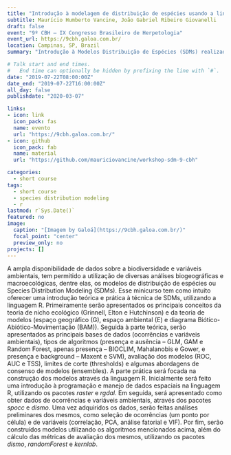 ```yaml
---
title: "Introdução à modelagem de distribuição de espécies usando a linguagem R: teoria e prática"
subtitle: Maurício Humberto Vancine, João Gabriel Ribeiro Giovanelli
draft: false
event: "9º CBH – IX Congresso Brasileiro de Herpetologia"
event_url: https://9cbh.galoa.com.br/
location: Campinas, SP, Brazil
summary: "Introdução à Modelos Distribuição de Espécies (SDMs) realizado no IX Congresso Brasileiro de Herpetologia"

# Talk start and end times.
#   End time can optionally be hidden by prefixing the line with `#`.
date: "2019-07-22T08:00:00Z"
date_end: "2019-07-22T16:00:00Z"
all_day: false
publishdate: "2020-03-07"

links:
- icon: link
  icon_pack: fas
  name: evento
  url: "https://9cbh.galoa.com.br/"
- icon: github
  icon_pack: fab
  name: material
  url: "https://github.com/mauriciovancine/workshop-sdm-9-cbh"

categories:
  - short course
tags:
  - short course
  - species distribution modeling
  - r
lastmod: r`Sys.Date()`
featured: no
image:
  caption: "[Imagem by Galoá](https://9cbh.galoa.com.br/)"
  focal_point: "center"
  preview_only: no
projects: []
---
```


A ampla disponibilidade de dados sobre a biodiversidade e variáveis ambientais, tem permitido a utilização de diversas análises biogeográficas e macroecológicas, dentre elas, os modelos de distribuição de espécies ou Species Distribution Modeling (SDMs). Esse minicurso tem como intuito oferecer uma introdução teórica e prática à técnica de SDMs, utilizando a linguagem R. Primeiramente serão apresentados os principais conceitos da teoria de nicho ecológico (Grinnell, Elton e Hutchinson) e da teoria de modelos (espaço geográfico (G), espaço ambiental (E) e diagrama Biótico-Abiótico-Movimentação (BAM)). Seguida à parte teórica, serão apresentados as principais bases de dados (ocorrências e variáveis ambientais), tipos de algoritmos (presença e ausência – GLM, GAM e Random Forest, apenas presença – BIOCLIM, Mahalanobis e Gower, e presença e background – Maxent e SVM), avaliação dos modelos (ROC, AUC e TSS), limites de corte (thresholds) e algumas abordagens de consenso de modelos (ensembles). A parte prática será focada na construção dos modelos através da linguagem R. Inicialmente será feito uma introdução à programação e manejo de dados espaciais na linguagem R, utilizando os pacotes *raster* e *rgdal*. Em seguida, será apresentado como obter dados de ocorrências e variáveis ambientais, através dos pacotes *spocc* e *dismo*. Uma vez adquiridos os dados, serão feitas análises preliminares dos mesmos, como seleção de ocorrências (um ponto por célula) e de variáveis (correlação, PCA, análise fatorial e VIF). Por fim, serão construídos modelos utilizando os algoritmos mencionados acima, além do cálculo das métricas de avaliação dos mesmos, utilizando os pacotes *dismo*, *randomForest* e *kernlab*.
